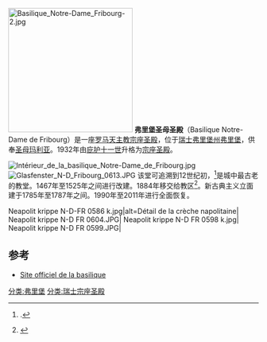[[File:Basilique_Notre-Dame_Fribourg-2.jpg|250px]]
'''弗里堡圣母圣殿'''（Basilique Notre-Dame de Fribourg）是一座[[罗马天主教|罗马天主教]][[宗座圣殿|宗座圣殿]]，位于[[瑞士|瑞士]][[弗里堡州|弗里堡州]][[弗里堡|弗里堡]]，供奉[[圣母玛利亚|圣母玛利亚]]。1932年由[[庇护十一世|庇护十一世]]升格为[[宗座圣殿|宗座圣殿]]。

[[File:Intérieur_de_la_basilique_Notre-Dame_de_Fribourg.jpg|thumb]]
[[File:Glasfenster_N-D_Fribourg_0613.JPG|thumb]]
该堂可追溯到12世纪初，<ref name=schopfer>{{Ouvrage |language=fr |author1=Hermann Schöpfer |title=Petit Guide de la ville de Fribourg |editor= Saint-Paul|year= 1990|isbn= }}. </ref>是城中最古老的教堂。1467年至1525年之间进行改建。1884年移交给教区<ref>{{Cite web |url=http://basilique-fribourg.ch/index.php |title=Histoire |accessdate=2020-08-06 |archive-date=2020-10-28 |archive-url=https://web.archive.org/web/20201028122021/http://www.basilique-fribourg.ch/index.php |dead-url=no }}</ref>。新古典主义立面建于1785年至1787年之间。1990年至2011年进行全面恢复。

<gallery>
Neapolit krippe N-D-FR 0586 k.jpg|alt=Détail de la crèche napolitaine| 
Neapolit krippe N-D FR 0604.JPG|
Neapolit krippe N-D FR 0598 k.jpg|
Neapolit krippe N-D FR 0599.JPG|
</gallery>
== 参考 ==
{{reflist}}
*[http://basilique-fribourg.ch/index.php  Site officiel de la basilique] {{Wayback|url=http://basilique-fribourg.ch/index.php |date=20201028122021 }}
[[分类:弗里堡|分类:弗里堡]]
[[分类:瑞士宗座圣殿|分类:瑞士宗座圣殿]]